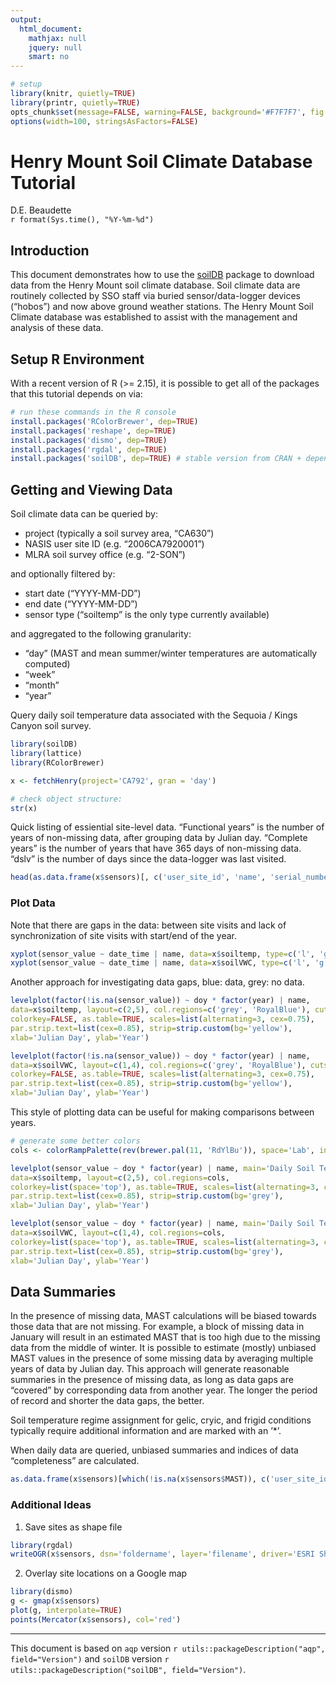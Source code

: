 ```yaml
---
output:
  html_document:
    mathjax: null
    jquery: null
    smart: no
---
```


```r
# setup
library(knitr, quietly=TRUE)
library(printr, quietly=TRUE)
opts_chunk$set(message=FALSE, warning=FALSE, background='#F7F7F7', fig.align='center', fig.retina=2, dev='png', tidy=FALSE, verbose=FALSE)
options(width=100, stringsAsFactors=FALSE)
```

Henry Mount Soil Climate Database Tutorial
==========================================
D.E. Beaudette
<br>
`r format(Sys.time(), "%Y-%m-%d")`


## Introduction
This document demonstrates how to use the [soilDB](http://ncss-tech.github.io/AQP/soilDB/soilDB-Intro.html) package to download data from the Henry Mount soil climate database. Soil climate data are routinely collected by SSO staff via buried sensor/data-logger devices ("hobos") and now above ground weather stations. The Henry Mount Soil Climate database was established to assist with the management and analysis of these data.


## Setup R Environment
With a recent version of R (>= 2.15), it is possible to get all of the packages that this tutorial depends on via:
```r
# run these commands in the R console
install.packages('RColorBrewer', dep=TRUE)
install.packages('reshape', dep=TRUE)
install.packages('dismo', dep=TRUE)
install.packages('rgdal', dep=TRUE)
install.packages('soilDB', dep=TRUE) # stable version from CRAN + dependencies
```


## Getting and Viewing Data
Soil climate data can be queried by:
 
 * project (typically a soil survey area, "CA630")
 * NASIS user site ID (e.g. "2006CA7920001")
 * MLRA soil survey office (e.g. "2-SON")

and optionally filtered by:

 * start date ("YYYY-MM-DD")
 * end date ("YYYY-MM-DD")
 * sensor type ("soiltemp" is the only type currently available)
 
and aggregated to the following granularity:

 * "day" (MAST and mean summer/winter temperatures are automatically computed)
 * "week"
 * "month"
 * "year"


Query daily soil temperature data associated with the Sequoia / Kings Canyon soil survey.
```r
library(soilDB)
library(lattice)
library(RColorBrewer)

x <- fetchHenry(project='CA792', gran = 'day')

# check object structure:
str(x)
```

Quick listing of essiential site-level data. "Functional years" is the number of years of non-missing data, after grouping data by Julian day. "Complete years" is the number of years that have 365 days of non-missing data. "dslv" is the number of days since the data-logger was last visited.
```r
head(as.data.frame(x$sensors)[, c('user_site_id', 'name', 'serial_number', 'MAST', 'Winter', 'Summer', 'STR', 'functional.yrs', 'complete.yrs', 'dslv')])
```


### Plot Data
Note that there are gaps in the data: between site visits and lack of synchronization of site visits with start/end of the year.
```r
xyplot(sensor_value ~ date_time | name, data=x$soiltemp, type=c('l', 'g'), as.table=TRUE, layout=c(2,5), xlab='Date', ylab='Deg C')
xyplot(sensor_value ~ date_time | name, data=x$soilVWC, type=c('l', 'g'), as.table=TRUE, layout=c(2,5), xlab='Date', ylab='Deg C')
```


Another approach for investigating data gaps, blue: data, grey: no data.
```r
levelplot(factor(!is.na(sensor_value)) ~ doy * factor(year) | name, 
data=x$soiltemp, layout=c(2,5), col.regions=c('grey', 'RoyalBlue'), cuts=1, 
colorkey=FALSE, as.table=TRUE, scales=list(alternating=3, cex=0.75), 
par.strip.text=list(cex=0.85), strip=strip.custom(bg='yellow'), 
xlab='Julian Day', ylab='Year')

levelplot(factor(!is.na(sensor_value)) ~ doy * factor(year) | name, 
data=x$soilVWC, layout=c(1,4), col.regions=c('grey', 'RoyalBlue'), cuts=1, 
colorkey=FALSE, as.table=TRUE, scales=list(alternating=3, cex=0.75), 
par.strip.text=list(cex=0.85), strip=strip.custom(bg='yellow'), 
xlab='Julian Day', ylab='Year')
```

This style of plotting data can be useful for making comparisons between years. 
```r
# generate some better colors
cols <- colorRampPalette(rev(brewer.pal(11, 'RdYlBu')), space='Lab', interpolate='spline')

levelplot(sensor_value ~ doy * factor(year) | name, main='Daily Soil Temperature at 50cm\nDeg. C',
data=x$soiltemp, layout=c(2,5), col.regions=cols,
colorkey=list(space='top'), as.table=TRUE, scales=list(alternating=3, cex=0.75), 
par.strip.text=list(cex=0.85), strip=strip.custom(bg='grey'), 
xlab='Julian Day', ylab='Year')

levelplot(sensor_value ~ doy * factor(year) | name, main='Daily Soil Temperature at 50cm\nDeg. C',
data=x$soilVWC, layout=c(1,4), col.regions=cols,
colorkey=list(space='top'), as.table=TRUE, scales=list(alternating=3, cex=0.75), 
par.strip.text=list(cex=0.85), strip=strip.custom(bg='grey'), 
xlab='Julian Day', ylab='Year')
```


## Data Summaries

In the presence of missing data, MAST calculations will be biased towards those data that are not missing. For example, a block of missing data in January will result in an estimated MAST that is too high due to the missing data from the middle of winter. It is possible to estimate (mostly) unbiased MAST values in the presence of some missing data by averaging multiple years of data by Julian day.  This approach will generate reasonable summaries in the presence of missing data, as long as data gaps are "covered" by corresponding data from another year. The longer the period of record and shorter the data gaps, the better.

Soil temperature regime assignment for gelic, cryic, and frigid conditions typically require additional information and are marked with an '*'.

When daily data are queried, unbiased summaries and indices of data "completeness" are calculated.
```r
as.data.frame(x$sensors)[which(!is.na(x$sensors$MAST)), c('user_site_id', 'sensor_depth', 'name', 'MAST', 'Winter', 'Summer', 'STR', 'functional.yrs', 'complete.yrs', 'gap.index')]
```




### Additional Ideas

1. Save sites as shape file
```r
library(rgdal)
writeOGR(x$sensors, dsn='foldername', layer='filename', driver='ESRI Shapefile')
```

2. Overlay site locations on a Google map
```r
library(dismo)
g <- gmap(x$sensors)
plot(g, interpolate=TRUE)
points(Mercator(x$sensors), col='red')
```


----------------------------
This document is based on `aqp` version `r utils::packageDescription("aqp", field="Version")` and `soilDB` version `r utils::packageDescription("soilDB", field="Version")`.


